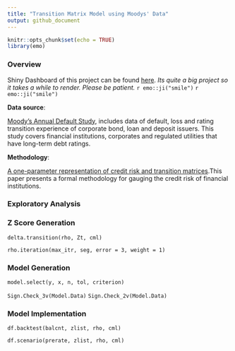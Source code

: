 ```yaml
---
title: "Transition Matrix Model using Moodys' Data"
output: github_document
---
```


```r
knitr::opts_chunk$set(echo = TRUE)
library(emo)
```

### Overview

Shiny Dashboard of this project can be found [here](https://rachelgu.shinyapps.io/zscore_moody/). *Its quite a big project so it takes a while to render. Please be patient.* `r emo::ji("smile")` `r emo::ji("smile")`

**Data source**: 

[Moody's Annual Default Study](https://www.moodys.com/researchdocumentcontentpage.aspx?docid=PBC_1059749), includes data of default, loss and rating transition experience of corporate bond, loan and deposit issuers. This study covers financial institutions, corporates and regulated utilities that have long-term debt ratings.

**Methodology**: 

[A one-parameter representation of credit risk and transition matrices](https://www.z-riskengine.com/media/1032/a-one-parameter-representation-of-credit-risk-and-transition-matrices.pdf).This paper presents a formal methodology for gauging the credit risk of financial institutions. 

### Exploratory Analysis

### Z Score Generation

`delta.transition(rho, Zt, cml)`

`rho.iteration(max_itr, seg, error = 3, weight = 1)`

### Model Generation

`model.select(y, x, n, tol, criterion)`

`Sign.Check_3v(Model.Data)`  `Sign.Check_2v(Model.Data)`

### Model Implementation

`df.backtest(balcnt, zlist, rho, cml)`

`df.scenario(prerate, zlist, rho, cml)`
